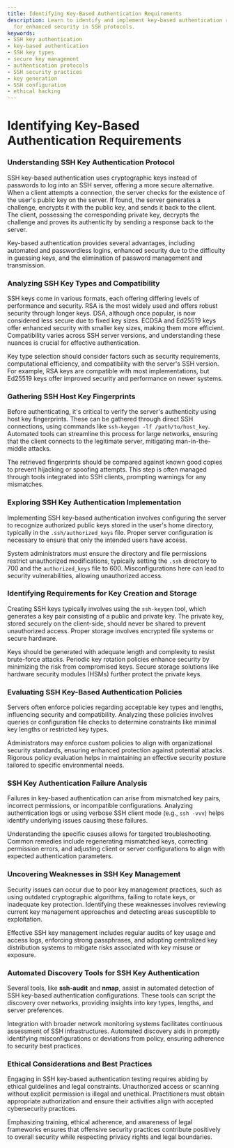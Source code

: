 ```yaml
---
title: Identifying Key-Based Authentication Requirements
description: Learn to identify and implement key-based authentication requirements
  for enhanced security in SSH protocols.
keywords:
- SSH key authentication
- key-based authentication
- SSH key types
- secure key management
- authentication protocols
- SSH security practices
- key generation
- SSH configuration
- ethical hacking
---
```


# Identifying Key-Based Authentication Requirements

### Understanding SSH Key Authentication Protocol

SSH key-based authentication uses cryptographic keys instead of passwords to log into an SSH server, offering a more secure alternative. When a client attempts a connection, the server checks for the existence of the user's public key on the server. If found, the server generates a challenge, encrypts it with the public key, and sends it back to the client. The client, possessing the corresponding private key, decrypts the challenge and proves its authenticity by sending a response back to the server.

Key-based authentication provides several advantages, including automated and passwordless logins, enhanced security due to the difficulty in guessing keys, and the elimination of password management and transmission.

### Analyzing SSH Key Types and Compatibility

SSH keys come in various formats, each offering differing levels of performance and security. RSA is the most widely used and offers robust security through longer keys. DSA, although once popular, is now considered less secure due to fixed key sizes. ECDSA and Ed25519 keys offer enhanced security with smaller key sizes, making them more efficient. Compatibility varies across SSH server versions, and understanding these nuances is crucial for effective authentication.

Key type selection should consider factors such as security requirements, computational efficiency, and compatibility with the server's SSH version. For example, RSA keys are compatible with most implementations, but Ed25519 keys offer improved security and performance on newer systems.

### Gathering SSH Host Key Fingerprints

Before authenticating, it's critical to verify the server's authenticity using host key fingerprints. These can be gathered through direct SSH connections, using commands like `ssh-keygen -lf /path/to/host_key`. Automated tools can streamline this process for large networks, ensuring that the client connects to the legitimate server, mitigating man-in-the-middle attacks.

The retrieved fingerprints should be compared against known good copies to prevent hijacking or spoofing attempts. This step is often managed through tools integrated into SSH clients, prompting warnings for any mismatches.

### Exploring SSH Key Authentication Implementation

Implementing SSH key-based authentication involves configuring the server to recognize authorized public keys stored in the user's home directory, typically in the `.ssh/authorized_keys` file. Proper server configuration is necessary to ensure that only the intended users have access.

System administrators must ensure the directory and file permissions restrict unauthorized modifications, typically setting the `.ssh` directory to 700 and the `authorized_keys` file to 600. Misconfigurations here can lead to security vulnerabilities, allowing unauthorized access.

### Identifying Requirements for Key Creation and Storage

Creating SSH keys typically involves using the `ssh-keygen` tool, which generates a key pair consisting of a public and private key. The private key, stored securely on the client-side, should never be shared to prevent unauthorized access. Proper storage involves encrypted file systems or secure hardware.

Keys should be generated with adequate length and complexity to resist brute-force attacks. Periodic key rotation policies enhance security by minimizing the risk from compromised keys. Secure storage solutions like hardware security modules (HSMs) further protect the private keys.

### Evaluating SSH Key-Based Authentication Policies

Servers often enforce policies regarding acceptable key types and lengths, influencing security and compatibility. Analyzing these policies involves queries or configuration file checks to determine constraints like minimal key lengths or restricted key types.

Administrators may enforce custom policies to align with organizational security standards, ensuring enhanced protection against potential attacks. Rigorous policy evaluation helps in maintaining an effective security posture tailored to specific environmental needs.

### SSH Key Authentication Failure Analysis

Failures in key-based authentication can arise from mismatched key pairs, incorrect permissions, or incompatible configurations. Analyzing authentication logs or using verbose SSH client mode (e.g., `ssh -vvv`) helps identify underlying issues causing these failures.

Understanding the specific causes allows for targeted troubleshooting. Common remedies include regenerating mismatched keys, correcting permission errors, and adjusting client or server configurations to align with expected authentication parameters.

### Uncovering Weaknesses in SSH Key Management

Security issues can occur due to poor key management practices, such as using outdated cryptographic algorithms, failing to rotate keys, or inadequate key protection. Identifying these weaknesses involves reviewing current key management approaches and detecting areas susceptible to exploitation.

Effective SSH key management includes regular audits of key usage and access logs, enforcing strong passphrases, and adopting centralized key distribution systems to mitigate risks associated with key misuse or exposure.

### Automated Discovery Tools for SSH Key Authentication

Several tools, like **ssh-audit** and **nmap**, assist in automated detection of SSH key-based authentication configurations. These tools can script the discovery over networks, providing insights into key types, lengths, and server preferences.

Integration with broader network monitoring systems facilitates continuous assessment of SSH infrastructures. Automated discovery aids in promptly identifying misconfigurations or deviations from policy, ensuring adherence to security best practices.

### Ethical Considerations and Best Practices

Engaging in SSH key-based authentication testing requires abiding by ethical guidelines and legal constraints. Unauthorized access or scanning without explicit permission is illegal and unethical. Practitioners must obtain appropriate authorization and ensure their activities align with accepted cybersecurity practices.

Emphasizing training, ethical adherence, and awareness of legal frameworks ensures that offensive security practices contribute positively to overall security while respecting privacy rights and legal boundaries.
